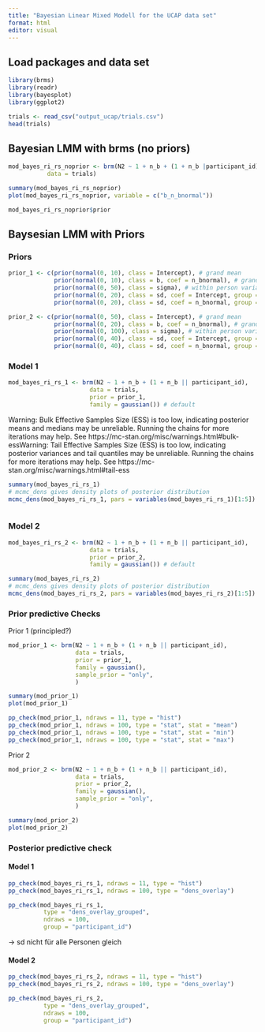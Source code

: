 ```yaml
---
title: "Bayesian Linear Mixed Modell for the UCAP data set"
format: html
editor: visual
---
```


## Load packages and data set

```r
library(brms)
library(readr)
library(bayesplot)
library(ggplot2)
```

```r
trials <- read_csv("output_ucap/trials.csv")
head(trials)
```

## Bayesian LMM with brms (no priors)

```r
mod_bayes_ri_rs_noprior <- brm(N2 ~ 1 + n_b + (1 + n_b |participant_id),
           data = trials)
```

```r
summary(mod_bayes_ri_rs_noprior)
plot(mod_bayes_ri_rs_noprior, variable = c("b_n_bnormal"))
```

```r
mod_bayes_ri_rs_noprior$prior
```

## Baysesian LMM with Priors
### Priors

```r
prior_1 <- c(prior(normal(0, 10), class = Intercept), # grand mean
             prior(normal(0, 10), class = b, coef = n_bnormal), # grand beta
             prior(normal(0, 50), class = sigma), # within person variation
             prior(normal(0, 20), class = sd, coef = Intercept, group = participant_id), # between person variation in mean 
             prior(normal(0, 20), class = sd, coef = n_bnormal, group = participant_id)) # between person variation in slope
```

```r
prior_2 <- c(prior(normal(0, 50), class = Intercept), # grand mean
             prior(normal(0, 20), class = b, coef = n_bnormal), # grand beta
             prior(normal(0, 100), class = sigma), # within person variation
             prior(normal(0, 40), class = sd, coef = Intercept, group = participant_id), # between person variation in mean 
             prior(normal(0, 40), class = sd, coef = n_bnormal, group = participant_id)) # between person variation in slope
```


### Model 1

```r
mod_bayes_ri_rs_1 <- brm(N2 ~ 1 + n_b + (1 + n_b || participant_id),
                       data = trials, 
                       prior = prior_1,
                       family = gaussian()) # default
```
Warning: Bulk Effective Samples Size (ESS) is too low, indicating posterior means and medians may be unreliable.
Running the chains for more iterations may help. See
https://mc-stan.org/misc/warnings.html#bulk-essWarning: Tail Effective Samples Size (ESS) is too low, indicating posterior variances and tail quantiles may be unreliable.
Running the chains for more iterations may help. See
https://mc-stan.org/misc/warnings.html#tail-ess

```r
summary(mod_bayes_ri_rs_1)
# mcmc_dens gives density plots of posterior distribution
mcmc_dens(mod_bayes_ri_rs_1, pars = variables(mod_bayes_ri_rs_1)[1:5])
```

```r

```



### Model 2

```r
mod_bayes_ri_rs_2 <- brm(N2 ~ 1 + n_b + (1 + n_b || participant_id),
                       data = trials, 
                       prior = prior_2,
                       family = gaussian()) # default
```

```r
summary(mod_bayes_ri_rs_2)
# mcmc_dens gives density plots of posterior distribution
mcmc_dens(mod_bayes_ri_rs_2, pars = variables(mod_bayes_ri_rs_2)[1:5])
```


### Prior predictive Checks

Prior 1 (principled?)

```r
mod_prior_1 <- brm(N2 ~ 1 + n_b + (1 + n_b || participant_id),
                   data = trials, 
                   prior = prior_1,
                   family = gaussian(),
                   sample_prior = "only",
                   ) 
```

```r
summary(mod_prior_1)
plot(mod_prior_1)
```
```r
pp_check(mod_prior_1, ndraws = 11, type = "hist")
pp_check(mod_prior_1, ndraws = 100, type = "stat", stat = "mean")
pp_check(mod_prior_1, ndraws = 100, type = "stat", stat = "min")
pp_check(mod_prior_1, ndraws = 100, type = "stat", stat = "max")
```


Prior 2 

```r
mod_prior_2 <- brm(N2 ~ 1 + n_b + (1 + n_b || participant_id),
                   data = trials, 
                   prior = prior_2,
                   family = gaussian(),
                   sample_prior = "only",
                   ) 
```

```r
summary(mod_prior_2)
plot(mod_prior_2)
```


### Posterior predictive check

#### Model 1

```r
pp_check(mod_bayes_ri_rs_1, ndraws = 11, type = "hist")
pp_check(mod_bayes_ri_rs_1, ndraws = 100, type = "dens_overlay")
```

```r
pp_check(mod_bayes_ri_rs_1,
          type = "dens_overlay_grouped",
          ndraws = 100,
          group = "participant_id")
```
-> sd nicht für alle Personen gleich

#### Model 2

```r
pp_check(mod_bayes_ri_rs_2, ndraws = 11, type = "hist")
pp_check(mod_bayes_ri_rs_2, ndraws = 100, type = "dens_overlay")
```

```r
pp_check(mod_bayes_ri_rs_2,
          type = "dens_overlay_grouped",
          ndraws = 100,
          group = "participant_id")
```

